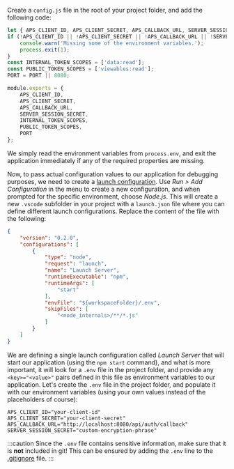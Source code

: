 Create a `config.js` file in the root of your project folder, and add the following code:

```js title="config.js"
let { APS_CLIENT_ID, APS_CLIENT_SECRET, APS_CALLBACK_URL, SERVER_SESSION_SECRET, PORT } = process.env;
if (!APS_CLIENT_ID || !APS_CLIENT_SECRET || !APS_CALLBACK_URL || !SERVER_SESSION_SECRET) {
    console.warn('Missing some of the environment variables.');
    process.exit(1);
}
const INTERNAL_TOKEN_SCOPES = ['data:read'];
const PUBLIC_TOKEN_SCOPES = ['viewables:read'];
PORT = PORT || 8080;

module.exports = {
    APS_CLIENT_ID,
    APS_CLIENT_SECRET,
    APS_CALLBACK_URL,
    SERVER_SESSION_SECRET,
    INTERNAL_TOKEN_SCOPES,
    PUBLIC_TOKEN_SCOPES,
    PORT
};
```

We simply read the environment variables from `process.env`, and exit the application
immediately if any of the required properties are missing.

Now, to pass actual configuration values to our application for debugging purposes, we need to create
a [launch configuration](https://code.visualstudio.com/docs/editor/debugging#_launch-configurations).
Use _Run > Add Configuration_ in the menu to create a new configuration, and when prompted
for the specific environment, choose _Node.js_. This will create a new `.vscode`
subfolder in your project with a `launch.json` file where you can define different
launch configurations. Replace the content of the file with the following:

```json title=".vscode/launch.json"
{
    "version": "0.2.0",
    "configurations": [
        {
            "type": "node",
            "request": "launch",
            "name": "Launch Server",
            "runtimeExecutable": "npm",
            "runtimeArgs": [
                "start"
            ],
            "envFile": "${workspaceFolder}/.env",
            "skipFiles": [
                "<node_internals>/**/*.js"
            ]
        }
    ]
}
```

We are defining a single launch configuration called _Launch Server_ that will start
our application (using the `npm start` command), and what is more important, it will
look for a `.env` file in the project folder, and provide any `<key>="<value>"` pairs
defined in this file as environment variables to our application. Let's create
the `.env` file in the project folder, and populate it with our environment variables
(using your own values instead of the placeholders of course):

``` title=".env"
APS_CLIENT_ID="your-client-id"
APS_CLIENT_SECRET="your-client-secret"
APS_CALLBACK_URL="http://localhost:8080/api/auth/callback"
SERVER_SESSION_SECRET="custom-encryption-phrase"
```

:::caution
Since the `.env` file contains sensitive information, make sure that it is **not** included in git!
This can be ensured by adding the `.env` line to the [.gitignore](https://git-scm.com/docs/gitignore) file.
:::
